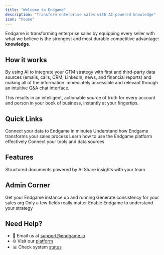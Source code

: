 ```yaml
---
title: "Welcome to Endgame"
description: "Transform enterprise sales with AI-powered knowledge"
icon: "house"
---
```


Endgame is transforming enterprise sales by equipping every seller with what we believe is the strongest and most durable competitive advantage: **knowledge**.

## How it works

By using AI to integrate your GTM strategy with first and third-party data sources (emails, calls, CRM, LinkedIn, news, and financial reports) and making all of the information immediately accessible and relevant through an intuitive Q&A chat interface.

This results in an intelligent, actionable source of truth for every account and person in your book of business, instantly at your fingertips.

## Quick Links

<CardGroup cols={2}>
  <Card title="Initial connection to Endgame" icon="bolt-lightning" href="/integrations/initial-connection-to-endgame">
    Connect your data to Endgame in minutes
  </Card>
  <Card title="Core Concepts" icon="lightbulb" href="/core-concepts">
    Understand how Endgame transforms your sales process
  </Card>
  <Card title="Ask Anything" icon="message-question" href="/endgame-chat-101">
    Learn how to use the Endgame platform effectively
  </Card>
  <Card title="Integrations" icon="plug" href="/integrations/salesforce">
    Connect your tools and data sources
  </Card>
</CardGroup>

## Features

<CardGroup cols={2}>
  <Card title="Templates" icon="file-lines" href="/features/templates">
    Structured documents powered by AI
  </Card>
  <Card title="Publishing & Artifacts" icon="share" href="/features/publishing-artifacts">
    Share insights with your team
  </Card>
</CardGroup>

## Admin Corner

<CardGroup cols={2}>
  <Card title="Getting Started" icon="rocket-launch" href="/admin-getting-started">
    Get your Endgame instance up and running
  </Card>
  <Card title="Templates For Your Team" icon="books" href="/templates/templates-101">
    Generate consistency for your sales org
  </Card>
  <Card title="Salesforce Essentials" icon="database" href="/integrations/salesforce-essentials-for-admins">
    Only a few fields really matter
  </Card>
  <Card title="Knoweldge is Power" icon="head-side-brain" href="/knowledge/knowledge-basics-for-admins">
    Enable Endgame to understand your strategy
  </Card>
</CardGroup>

## Need Help?

- 📧 Email us at [support@endgame.io](mailto:support@endgame.io)
- 🌐 Visit our [platform](https://end-p1.endgame.io/)
- 📊 Check system [status](https://status.endgame.io)